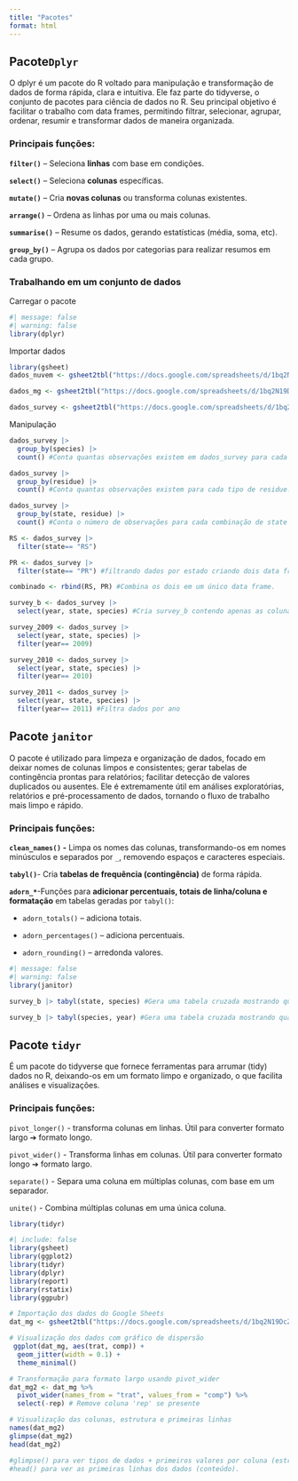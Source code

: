 ```yaml
---
title: "Pacotes"
format: html
---
```


## Pacote`Dplyr`

O dplyr é um pacote do R voltado para manipulação e transformação de dados de forma rápida, clara e intuitiva. Ele faz parte do tidyverse, o conjunto de pacotes para ciência de dados no R. Seu principal objetivo é facilitar o trabalho com data frames, permitindo filtrar, selecionar, agrupar, ordenar, resumir e transformar dados de maneira organizada.

### Principais funções:

**`filter()`** – Seleciona **linhas** com base em condições.

**`select()`** – Seleciona **colunas** específicas.

**`mutate()`** – Cria **novas colunas** ou transforma colunas existentes.

**`arrange()`** – Ordena as linhas por uma ou mais colunas.

**`summarise()`** – Resume os dados, gerando estatísticas (média, soma, etc).

**`group_by()`** – Agrupa os dados por categorias para realizar resumos em cada grupo.

### Trabalhando em um conjunto de dados

Carregar o pacote

```r
#| message: false
#| warning: false
library(dplyr)
```

Importar dados

```r
library(gsheet)
dados_nuvem <- gsheet2tbl("https://docs.google.com/spreadsheets/d/1bq2N19DcZdtax2fQW9OHSGMR0X2__Z9T/edit?gid=465348652#gid=465348652")

dados_mg <- gsheet2tbl("https://docs.google.com/spreadsheets/d/1bq2N19DcZdtax2fQW9OHSGMR0X2__Z9T/edit?gid=983033137#gid=983033137")

dados_survey <- gsheet2tbl("https://docs.google.com/spreadsheets/d/1bq2N19DcZdtax2fQW9OHSGMR0X2__Z9T/edit?gid=1118819738#gid=1118819738")

```

Manipulação

```r
dados_survey |>
  group_by(species) |>
  count() #Conta quantas observações existem em dados_survey para cada species.

dados_survey |>
  group_by(residue) |>
  count() #Conta quantas observações existem para cada tipo de residue.

dados_survey |>
  group_by(state, residue) |>
  count() #Conta o número de observações para cada combinação de state e residue.

RS <- dados_survey |>
  filter(state== "RS")

PR <- dados_survey |>
  filter(state== "PR") #filtrando dados por estado criando dois data frames

combinado <- rbind(RS, PR) #Combina os dois em um único data frame.

survey_b <- dados_survey |>
  select(year, state, species) #Cria survey_b contendo apenas as colunas year, state e species.

survey_2009 <- dados_survey |>
  select(year, state, species) |>
  filter(year== 2009)

survey_2010 <- dados_survey |>
  select(year, state, species) |>
  filter(year== 2010)

survey_2011 <- dados_survey |>
  select(year, state, species) |>
  filter(year== 2011) #Filtra dados por ano
```

## Pacote `janitor`

O pacote é utilizado para limpeza e organização de dados, focado em deixar nomes de colunas limpos e consistentes; gerar tabelas de contingência prontas para relatórios; facilitar detecção de valores duplicados ou ausentes. Ele é extremamente útil em análises exploratórias, relatórios e pré-processamento de dados, tornando o fluxo de trabalho mais limpo e rápido.

### Principais funções:

**`clean_names()` -** Limpa os nomes das colunas, transformando-os em nomes minúsculos e separados por `_`, removendo espaços e caracteres especiais.

**`tabyl()`**- Cria **tabelas de frequência (contingência)** de forma rápida.

**`adorn_*`**-Funções para **adicionar percentuais, totais de linha/coluna e formatação** em tabelas geradas por `tabyl()`:

-   `adorn_totals()` – adiciona totais.

-   `adorn_percentages()` – adiciona percentuais.

-   `adorn_rounding()` – arredonda valores.

```r
#| message: false
#| warning: false
library(janitor)

survey_b |> tabyl(state, species) #Gera uma tabela cruzada mostrando quantas observações existem de cada species por state.

survey_b |> tabyl(species, year) #Gera uma tabela cruzada mostrando quantas observações existem de cada species por year.

```

## Pacote `tidyr`

É um pacote do tidyverse que fornece ferramentas para arrumar (tidy) dados no R, deixando-os em um formato limpo e organizado, o que facilita análises e visualizações.

### Principais funções:

`pivot_longer()` - transforma colunas em linhas. Útil para converter formato largo ➔ formato longo.

`pivot_wider()` - Transforma linhas em colunas. Útil para converter formato longo ➔ formato largo.

`separate()` - Separa uma coluna em múltiplas colunas, com base em um separador.

`unite()` - Combina múltiplas colunas em uma única coluna.

```r
library(tidyr)
```

```r
#| include: false
library(gsheet)
library(ggplot2)
library(tidyr)
library(dplyr)
library(report)
library(rstatix)
library(ggpubr)

# Importação dos dados do Google Sheets
dat_mg <- gsheet2tbl("https://docs.google.com/spreadsheets/d/1bq2N19DcZdtax2fQW9OHSGMR0X2__Z9T/edit?gid=983033137#gid=983033137")

# Visualização dos dados com gráfico de dispersão
 ggplot(dat_mg, aes(trat, comp)) +
  geom_jitter(width = 0.1) +
  theme_minimal()
```

```r
# Transformação para formato largo usando pivot_wider
dat_mg2 <- dat_mg %>%
  pivot_wider(names_from = "trat", values_from = "comp") %>%
  select(-rep) # Remove coluna 'rep' se presente

# Visualização das colunas, estrutura e primeiras linhas
names(dat_mg2)
glimpse(dat_mg2)
head(dat_mg2)

#glimpse() para ver tipos de dados + primeiros valores por coluna (estrutura).
#head() para ver as primeiras linhas dos dados (conteúdo).
```
